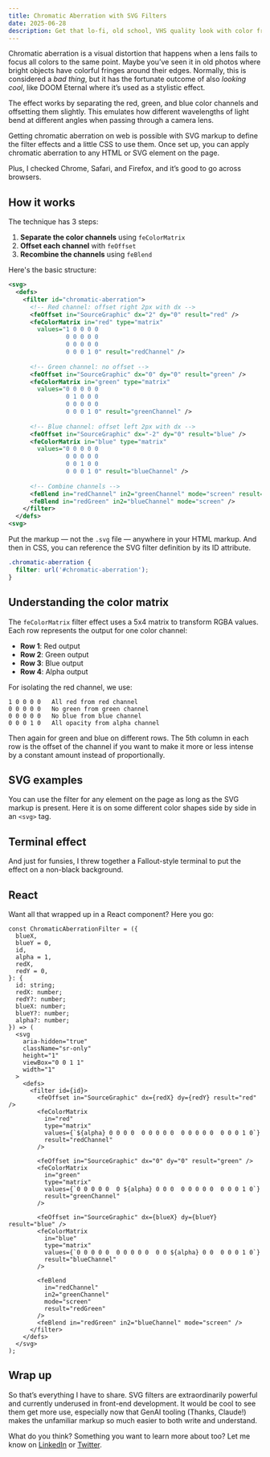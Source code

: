 ```yaml
---
title: Chromatic Aberration with SVG Filters
date: 2025-06-28
description: Get that lo-fi, old school, VHS quality look with color fringing thanks to SVG filters.
---
```


Chromatic aberration is a visual distortion that happens when a lens fails to focus all colors to the same point. Maybe you’ve seen it in old photos where bright objects have colorful fringes around their edges. Normally, this is considered a _bad thing_, but it has the fortunate outcome of also _looking cool_, like DOOM Eternal where it’s used as a stylistic effect.

<ChromaticAberrationDemo initialBlueOffset={-4} initialRedOffset={4} text="TRY IT OUT ⚙️⬇️" />

The effect works by separating the red, green, and blue color channels and offsetting them slightly. This emulates how different wavelengths of light bend at different angles when passing through a camera lens.

Getting chromatic aberration on web is possible with SVG markup to define the filter effects and a little CSS to use them. Once set up, you can apply chromatic aberration to any HTML or SVG element on the page.

Plus, I checked Chrome, Safari, and Firefox, and it’s good to go across browsers.

## How it works

The technique has 3 steps:

1. **Separate the color channels** using `feColorMatrix`
2. **Offset each channel** with `feOffset`
3. **Recombine the channels** using `feBlend`

Here's the basic structure:

```svg
<svg>
  <defs>
    <filter id="chromatic-aberration">
      <!-- Red channel: offset right 2px with dx -->
      <feOffset in="SourceGraphic" dx="2" dy="0" result="red" />
      <feColorMatrix in="red" type="matrix"
        values="1 0 0 0 0
                0 0 0 0 0
                0 0 0 0 0
                0 0 0 1 0" result="redChannel" />
      
      <!-- Green channel: no offset -->
      <feOffset in="SourceGraphic" dx="0" dy="0" result="green" />
      <feColorMatrix in="green" type="matrix"
        values="0 0 0 0 0
                0 1 0 0 0
                0 0 0 0 0
                0 0 0 1 0" result="greenChannel" />
      
      <!-- Blue channel: offset left 2px with dx -->
      <feOffset in="SourceGraphic" dx="-2" dy="0" result="blue" />
      <feColorMatrix in="blue" type="matrix"
        values="0 0 0 0 0
                0 0 0 0 0
                0 0 1 0 0
                0 0 0 1 0" result="blueChannel" />
      
      <!-- Combine channels -->
      <feBlend in="redChannel" in2="greenChannel" mode="screen" result="redGreen" />
      <feBlend in="redGreen" in2="blueChannel" mode="screen" />
    </filter>
  </defs>
<svg>
```

Put the markup — not the `.svg` file — anywhere in your HTML markup. And then in CSS, you can reference the SVG filter definition by its ID attribute.

```css
.chromatic-aberration {
  filter: url('#chromatic-aberration');
}
```

## Understanding the color matrix

The `feColorMatrix` filter effect uses a 5x4 matrix to transform RGBA values. Each row represents the output for one color channel:

- **Row 1**: Red output
- **Row 2**: Green output
- **Row 3**: Blue output
- **Row 4**: Alpha output

For isolating the red channel, we use:

```
1 0 0 0 0   All red from red channel
0 0 0 0 0   No green from green channel
0 0 0 0 0   No blue from blue channel
0 0 0 1 0   All opacity from alpha channel
```

Then again for green and blue on different rows. The 5th column in each row is the offset of the channel if you want to make it more or less intense by a constant amount instead of proportionally.

## SVG examples

You can use the filter for any element on the page as long as the SVG markup is present. Here it is on some different color shapes side by side in an `<svg>` tag.

<ChromaticShapesDemo />

## Terminal effect

And just for funsies, I threw together a Fallout-style terminal to put the effect on a non-black background.

<ChromaticTerminalDemo />

## React

Want all that wrapped up in a React component? Here you go:

```tsx
const ChromaticAberrationFilter = ({
  blueX,
  blueY = 0,
  id,
  alpha = 1,
  redX,
  redY = 0,
}: {
  id: string;
  redX: number;
  redY?: number;
  blueX: number;
  blueY?: number;
  alpha?: number;
}) => (
  <svg
    aria-hidden="true"
    className="sr-only"
    height="1"
    viewBox="0 0 1 1"
    width="1"
  >
    <defs>
      <filter id={id}>
        <feOffset in="SourceGraphic" dx={redX} dy={redY} result="red" />
        <feColorMatrix
          in="red"
          type="matrix"
          values={`${alpha} 0 0 0 0  0 0 0 0 0  0 0 0 0 0  0 0 0 1 0`}
          result="redChannel"
        />

        <feOffset in="SourceGraphic" dx="0" dy="0" result="green" />
        <feColorMatrix
          in="green"
          type="matrix"
          values={`0 0 0 0 0  0 ${alpha} 0 0 0  0 0 0 0 0  0 0 0 1 0`}
          result="greenChannel"
        />

        <feOffset in="SourceGraphic" dx={blueX} dy={blueY} result="blue" />
        <feColorMatrix
          in="blue"
          type="matrix"
          values={`0 0 0 0 0  0 0 0 0 0  0 0 ${alpha} 0 0  0 0 0 1 0`}
          result="blueChannel"
        />

        <feBlend
          in="redChannel"
          in2="greenChannel"
          mode="screen"
          result="redGreen"
        />
        <feBlend in="redGreen" in2="blueChannel" mode="screen" />
      </filter>
    </defs>
  </svg>
);
```

## Wrap up

So that’s everything I have to share. SVG filters are extraordinarily powerful and currently underused in front-end development. It would be cool to see them get more use, especially now that GenAI tooling (Thanks, Claude!) makes the unfamiliar markup so much easier to both write and understand.

What do you think? Something you want to learn more about too? Let me know on [LinkedIn](https://www.linkedin.com/in/johndjameson/) or [Twitter](https://x.com/johndjameson).